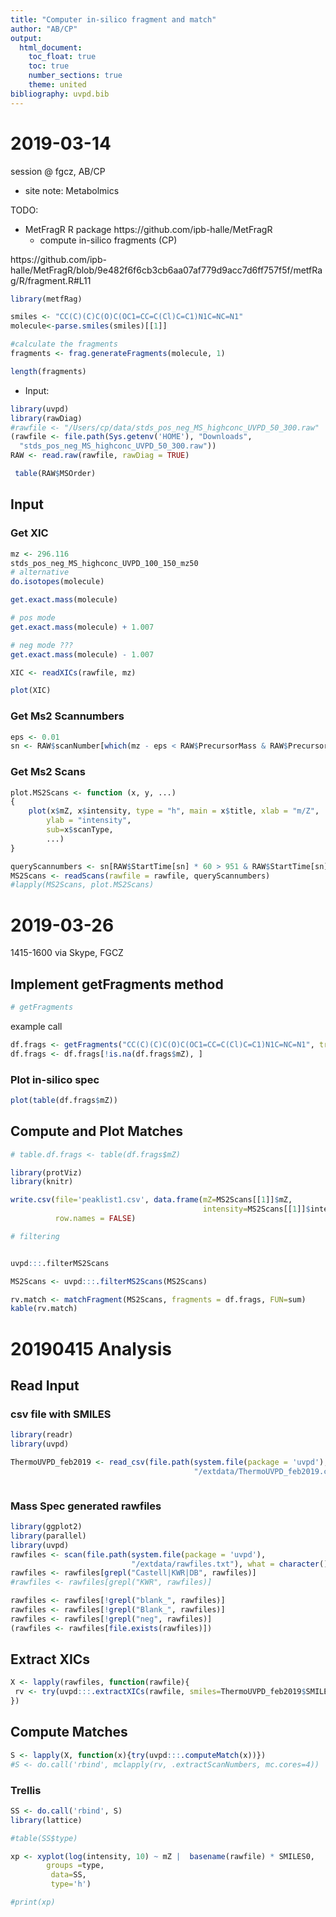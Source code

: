 ```yaml
---
title: "Computer in-silico fragment and match"
author: "AB/CP"
output:
  html_document:
    toc_float: true
    toc: true
    number_sections: true
    theme: united
bibliography: uvpd.bib
---
```


# 2019-03-14 

session @ fgcz, AB/CP

- site note: Metabolmics 


TODO:

- MetFragR R package https://github.com/ipb-halle/MetFragR
  * compute in-silico fragments (CP)
  
https://github.com/ipb-halle/MetFragR/blob/9e482f6f6cb3cb6aa07af779d9acc7d6ff757f5f/metfRag/R/fragment.R#L11


```r
library(metfRag)

smiles <- "CC(C)(C)C(O)C(OC1=CC=C(Cl)C=C1)N1C=NC=N1"
molecule<-parse.smiles(smiles)[[1]]

#calculate the fragments
fragments <- frag.generateFragments(molecule, 1)

length(fragments)

```

- Input: 
 
 
```r
library(uvpd)
library(rawDiag)
#rawfile <- "/Users/cp/data/stds_pos_neg_MS_highconc_UVPD_50_300.raw"
(rawfile <- file.path(Sys.getenv('HOME'), "Downloads",
  "stds_pos_neg_MS_highconc_UVPD_50_300.raw"))
RAW <- read.raw(rawfile, rawDiag = TRUE)
```


```r
 table(RAW$MSOrder)
```


## Input


### Get XIC

```r
mz <- 296.116
stds_pos_neg_MS_highconc_UVPD_100_150_mz50
# alternative
do.isotopes(molecule)

get.exact.mass(molecule)

# pos mode
get.exact.mass(molecule) + 1.007

# neg mode ???
get.exact.mass(molecule) - 1.007

XIC <- readXICs(rawfile, mz)

plot(XIC)
```

### Get Ms2 Scannumbers

```r
eps <- 0.01
sn <- RAW$scanNumber[which(mz - eps < RAW$PrecursorMass & RAW$PrecursorMass < mz + eps)]
```

### Get Ms2 Scans


```r
plot.MS2Scans <- function (x, y, ...) 
{
    plot(x$mZ, x$intensity, type = "h", main = x$title, xlab = "m/Z", 
        ylab = "intensity", 
        sub=x$scanType,
        ...)
}

queryScannumbers <- sn[RAW$StartTime[sn] * 60 > 951 & RAW$StartTime[sn] * 60  < 961]
MS2Scans <- readScans(rawfile = rawfile, queryScannumbers)
#lapply(MS2Scans, plot.MS2Scans)
```

# 2019-03-26 
1415-1600 via Skype, FGCZ


## Implement getFragments method

```r
# getFragments
```

example call

```r
df.frags <- getFragments("CC(C)(C)C(O)C(OC1=CC=C(Cl)C=C1)N1C=NC=N1", treeDepth = 1) 
df.frags <- df.frags[!is.na(df.frags$mZ), ]

```

### Plot in-silico spec
```r
plot(table(df.frags$mZ))
```


## Compute and Plot Matches

```r
# table.df.frags <- table(df.frags$mZ)

library(protViz)
library(knitr)

write.csv(file='peaklist1.csv', data.frame(mZ=MS2Scans[[1]]$mZ, 
                                           intensity=MS2Scans[[1]]$intensity),
          row.names = FALSE)
```

```r
# filtering 


uvpd:::.filterMS2Scans

MS2Scans <- uvpd:::.filterMS2Scans(MS2Scans)

```


```r
rv.match <- matchFragment(MS2Scans, fragments = df.frags, FUN=sum)
kable(rv.match)
```


# 20190415 Analysis

## Read Input

### csv file with SMILES
```r

library(readr)
library(uvpd)

ThermoUVPD_feb2019 <- read_csv(file.path(system.file(package = 'uvpd'),
                                         "/extdata/ThermoUVPD_feb2019.csv"))



```

###  Mass Spec generated rawfiles

```r
library(ggplot2)
library(parallel)
library(uvpd)
rawfiles <- scan(file.path(system.file(package = 'uvpd'),
                           "/extdata/rawfiles.txt"), what = character())
rawfiles <- rawfiles[grepl("Castell|KWR|DB", rawfiles)]
#rawfiles <- rawfiles[grepl("KWR", rawfiles)]

rawfiles <- rawfiles[!grepl("blank_", rawfiles)]
rawfiles <- rawfiles[!grepl("Blank_", rawfiles)]
rawfiles <- rawfiles[!grepl("neg", rawfiles)]
(rawfiles <- rawfiles[file.exists(rawfiles)])

```

## Extract XICs

```r
X <- lapply(rawfiles, function(rawfile){
 rv <- try(uvpd:::.extractXICs(rawfile, smiles=ThermoUVPD_feb2019$SMILES, mZoffset=1.007))
})
```


## Compute Matches
```r
S <- lapply(X, function(x){try(uvpd:::.computeMatch(x))})
#S <- do.call('rbind', mclapply(rv, .extractScanNumbers, mc.cores=4))
```


### Trellis
```r
SS <- do.call('rbind', S)
library(lattice)
```

```r
#table(SS$type)

```

```r
xp <- xyplot(log(intensity, 10) ~ mZ |  basename(rawfile) * SMILES0,
        groups =type, 
         data=SS, 
         type='h')

#print(xp)

```

